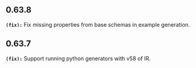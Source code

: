 ## 0.63.8
**`(fix):`** Fix missing properties from base schemas in example generation.

## 0.63.7
**`(fix):`** Support running python generators with v58 of IR.


